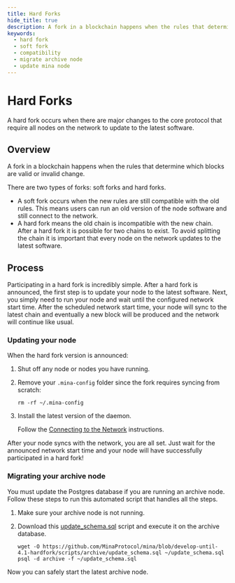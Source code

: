 ```yaml
---
title: Hard Forks
hide_title: true
description: A fork in a blockchain happens when the rules that determine which blocks are valid or invalid change.
keywords:
  - hard fork
  - soft fork
  - compatibility
  - migrate archive node
  - update mina node
---
```



# Hard Forks

A hard fork occurs when there are major changes to the core protocol that require all nodes on the network to update to the latest software.

## Overview

A fork in a blockchain happens when the rules that determine which blocks are valid or invalid change. 

There are two types of forks: soft forks and hard forks.

- A soft fork occurs when the new rules are still compatible with the old rules. This means users can run an old version of the node software and still connect to the network.
- A hard fork means the old chain is incompatible with the new chain. After a hard fork it is possible for two chains to exist. To avoid splitting the chain it is important that every node on the network updates to the latest software.

## Process

Participating in a hard fork is incredibly simple. After a hard fork is announced, the first step is to update your node to the latest software. Next, you simply need to run your node and wait until the configured network start time. After the scheduled network start time, your node will sync to the latest chain and eventually a new block will be produced and the network will continue like usual.

### Updating your node

When the hard fork version is announced:

1. Shut off any node or nodes you have running.
1. Remove your `.mina-config` folder since the fork requires syncing from scratch:

    ```
    rm -rf ~/.mina-config
    ```

1. Install the latest version of the daemon. 

    Follow the [Connecting to the Network](connecting-to-the-network) instructions.

After your node syncs with the network, you are all set. Just wait for the announced network start time and your node will have successfully participated in a hard fork!

### Migrating your archive node

You must update the Postgres database if you are running an archive node. Follow these steps to run this automated script that handles all the steps.

1. Make sure your archive node is not running. 
1. Download this [update_schema.sql](https://github.com/MinaProtocol/mina/blob/develop-until-4.1-hardfork/scripts/archive/update_schema.sql) script and execute it on the archive database.

    ```
    wget -O https://github.com/MinaProtocol/mina/blob/develop-until-4.1-hardfork/scripts/archive/update_schema.sql ~/update_schema.sql
    psql -d archive -f ~/update_schema.sql
    ```

Now you can safely start the latest archive node.
